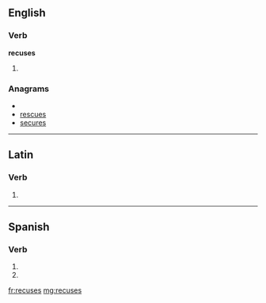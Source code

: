 ==English==

===Verb===
'''recuses'''

# {{third-person singular of|[[recuse]]}}

===Anagrams===
* {{alphagram|ceerssu}}
* [[rescues#English|rescues]]
* [[secures#English|secures]]

----

==Latin==

===Verb===
{{la-verb-form|recūsēs}}

# {{conjugation of|recuso|recūsō|2|s|pres|act|sub|lang=la}}

----

==Spanish==

===Verb===
{{es-verb-form|recusar}}

# {{es-verb form of|ending=ar|mood=imperative|sense=negative|pers=2|formal=no|number=singular|[[recusar]]}}
# {{es-verb form of|ending=ar|mood=subjunctive|tense=present|pers=2|formal=no|number=singular|[[recusar]]}}

[[fr:recuses]]
[[mg:recuses]]
